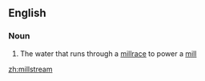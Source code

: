 ==English==

===Noun===
{{en-noun}}

# The water that runs through a [[millrace]] to power a [[mill]]

[[zh:millstream]]